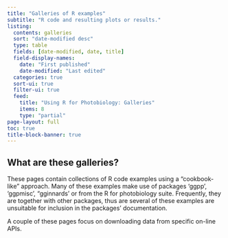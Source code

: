 ```yaml
---
title: "Galleries of R examples"
subtitle: "R code and resulting plots or results."
listing:
  contents: galleries
  sort: "date-modified desc"
  type: table
  fields: [date-modified, date, title]
  field-display-names:
    date: "First published"
    date-modified: "Last edited"
  categories: true
  sort-ui: true
  filter-ui: true
  feed: 
    title: "Using R for Photobiology: Galleries" 
    items: 8
    type: "partial"
page-layout: full
toc: true
title-block-banner: true
---
```


::: {.callout-note collapse=true}
# What are these galleries?

These pages contain collections of R code examples using a "cookbook-like" approach. Many of these examples make use of packages 'ggpp', 'ggpmisc', "gginnards' or from the R for photobiology suite. Frequently, they are together with other packages, thus are several of these examples are unsuitable for inclusion in the packages' documentation.

A couple of these pages focus on downloading data from specific on-line APIs.
:::
